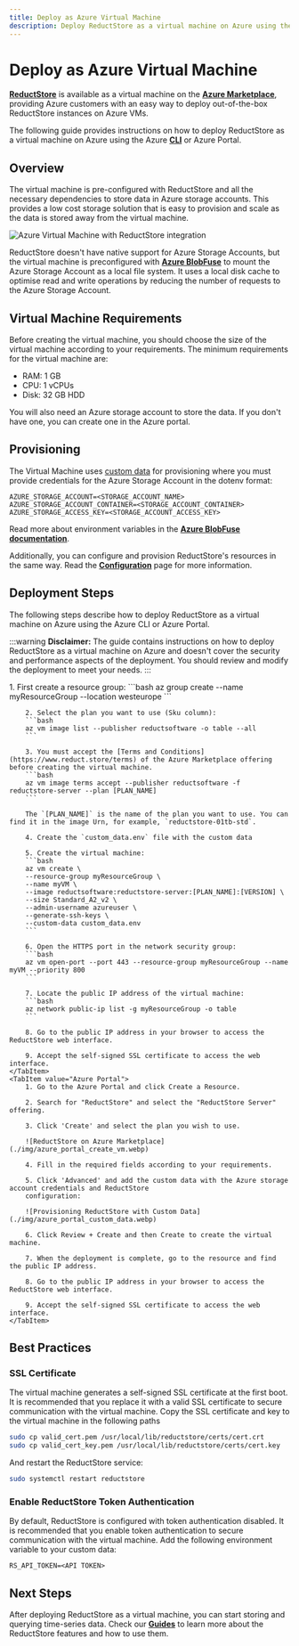 ```yaml
---
title: Deploy as Azure Virtual Machine
description: Deploy ReductStore as a virtual machine on Azure using the Azure Marketplace.
---
```



# Deploy as Azure Virtual Machine

<head>
  <link
    rel="canonical"
    href="https://www.reduct.store/docs/guides/integration/azure-vm"
  />
</head>

**[ReductStore](https://www.reduct.store)** is available as a virtual machine on the **[Azure Marketplace](https://azuremarketplace.microsoft.com/en/marketplace/apps/reductsoftware.reductstore-server)**,
providing Azure customers with an easy way to deploy out-of-the-box ReductStore instances on Azure VMs.

The following guide provides instructions on how to deploy ReductStore as a virtual machine on Azure using the Azure **[CLI](../../glossary#cli)** or Azure Portal.

## Overview

The virtual machine is pre-configured with ReductStore and all the necessary dependencies to store data in Azure storage accounts.
This provides a low cost storage solution that is easy to provision and scale as the data is stored away from the virtual machine.

![Azure Virtual Machine with ReductStore integration](./img/azure_vm_diagram.png)

ReductStore doesn't have native support for Azure Storage Accounts, but the virtual machine is preconfigured with **[Azure BlobFuse](https://learn.microsoft.com/en-us/azure/storage/blobs/blobfuse2-what-is)** to mount the Azure Storage Account as a local file system.
It uses a local disk cache to optimise read and write operations by reducing the number of requests to the Azure Storage Account.

## Virtual Machine Requirements

Before creating the virtual machine, you should choose the size of the virtual machine according to your requirements.
The minimum requirements for the virtual machine are:

- RAM: 1 GB
- CPU: 1 vCPUs
- Disk: 32 GB HDD

You will also need an Azure storage account to store the data. If you don't have one, you can create one in the Azure portal.

## Provisioning

The Virtual Machine uses [custom data](https://learn.microsoft.com/en-us/azure/virtual-machines/custom-data) for provisioning where you must provide credentials for the Azure Storage Account in
the dotenv format:

```dotenv
AZURE_STORAGE_ACCOUNT=<STORAGE_ACCOUNT_NAME>
AZURE_STORAGE_ACCOUNT_CONTAINER=<STORAGE_ACCOUNT_CONTAINER>
AZURE_STORAGE_ACCESS_KEY=<STORAGE_ACCOUNT_ACCESS_KEY>
```

Read more about environment variables in the **[Azure BlobFuse documentation](https://github.com/Azure/azure-storage-fuse?tab=readme-ov-file#environment-variables)**.

Additionally, you can configure and provision ReductStore's resources in the same way. Read the **[Configuration](/docs/configuration.mdx)** page for more information.

## Deployment Steps

The following steps describe how to deploy ReductStore as a virtual machine on Azure using the Azure CLI or Azure Portal.

:::warning
**Disclaimer:** The guide contains instructions on how to deploy ReductStore as a virtual machine on Azure and doesn't cover the security and performance aspects of the deployment. You should review and modify the deployment to meet your needs.
:::

<Tabs>
    <TabItem value="Azure CLI">
        1. First create a resource group:
        ```bash
        az group create --name myResourceGroup --location westeurope
        ```

        2. Select the plan you want to use (Sku column):
        ```bash
        az vm image list --publisher reductsoftware -o table --all
        ```

        3. You must accept the [Terms and Conditions](https://www.reduct.store/terms) of the Azure Marketplace offering before creating the virtual machine.
        ```bash
        az vm image terms accept --publisher reductsoftware -f reductstore-server --plan [PLAN_NAME]
        ```

        The `[PLAN_NAME]` is the name of the plan you want to use. You can find it in the image Urn, for example, `reductstore-01tb-std`.

        4. Create the `custom_data.env` file with the custom data

        5. Create the virtual machine:
        ```bash
        az vm create \
        --resource-group myResourceGroup \
        --name myVM \
        --image reductsoftware:reductstore-server:[PLAN_NAME]:[VERSION] \
        --size Standard_A2_v2 \
        --admin-username azureuser \
        --generate-ssh-keys \
        --custom-data custom_data.env
        ```

        6. Open the HTTPS port in the network security group:
        ```bash
        az vm open-port --port 443 --resource-group myResourceGroup --name myVM --priority 800
        ```

        7. Locate the public IP address of the virtual machine:
        ```bash
        az network public-ip list -g myResourceGroup -o table
        ```

        8. Go to the public IP address in your browser to access the ReductStore web interface.

        9. Accept the self-signed SSL certificate to access the web interface.
    </TabItem>
    <TabItem value="Azure Portal">
        1. Go to the Azure Portal and click Create a Resource.

        2. Search for "ReductStore" and select the "ReductStore Server" offering.

        3. Click 'Create' and select the plan you wish to use.

        ![ReductStore on Azure Marketplace](./img/azure_portal_create_vm.webp)

        4. Fill in the required fields according to your requirements.

        5. Click 'Advanced' and add the custom data with the Azure storage account credentials and ReductStore
        configuration:

        ![Provisioning ReductStore with Custom Data](./img/azure_portal_custom_data.webp)

        6. Click Review + Create and then Create to create the virtual machine.

        7. When the deployment is complete, go to the resource and find the public IP address.

        8. Go to the public IP address in your browser to access the ReductStore web interface.

        9. Accept the self-signed SSL certificate to access the web interface.
    </TabItem>

</Tabs>

## Best Practices

### SSL Certificate

The virtual machine generates a self-signed SSL certificate at the first boot. It is recommended that you replace it with a valid SSL certificate to secure communication with the virtual machine.
Copy the SSL certificate and key to the virtual machine in the following paths

```bash
sudo cp valid_cert.pem /usr/local/lib/reductstore/certs/cert.crt
sudo cp valid_cert_key.pem /usr/local/lib/reductstore/certs/cert.key
```

And restart the ReductStore service:

```bash
sudo systemctl restart reductstore
```

### Enable ReductStore Token Authentication

By default, ReductStore is configured with token authentication disabled. It is recommended that you enable token authentication to secure communication with the virtual machine.
Add the following environment variable to your custom data:

```dotenv
RS_API_TOKEN=<API TOKEN>
```

## Next Steps

After deploying ReductStore as a virtual machine, you can start storing and querying time-series data. Check our **[Guides](/docs/guides/index.mdx)** to learn more about the ReductStore features and how to use them.
